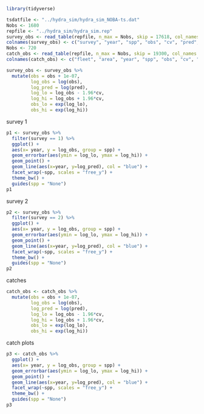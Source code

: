 ```r
library(tidyverse)
```


```r
tsdatfile <- "../hydra_sim/hydra_sim_NOBA-ts.dat"
Nobs <- 1680
repfile <- "../hydra_sim/hydra_sim.rep"
survey_obs <- read_table(repfile, n_max = Nobs, skip = 17618, col_names = FALSE)
colnames(survey_obs) <- c("survey", "year", "spp", "obs", "cv", "pred", "resid", "nll")
Nobs <- 720
catch_obs <- read_table(repfile, n_max = Nobs, skip = 19300, col_names = FALSE)
colnames(catch_obs) <- c("fleet", "area", "year", "spp", "obs", "cv", "pred", "resid", "nll")
```

```r
survey_obs <- survey_obs %>% 
  mutate(obs = obs + 1e-07,
         log_obs = log(obs),
         log_pred = log(pred),
         log_lo = log_obs - 1.96*cv,
         log_hi = log_obs + 1.96*cv,
         obs_lo = exp(log_lo),
         obs_hi = exp(log_hi))
```

survey 1
```r
p1 <- survey_obs %>% 
  filter(survey == 1) %>% 
  ggplot() +
  aes(x= year, y = log_obs, group = spp) +
  geom_errorbar(aes(ymin = log_lo, ymax = log_hi)) +
  geom_point() +
  geom_line(aes(x=year, y=log_pred), col = "blue") +
  facet_wrap(~spp, scales = "free_y") +
  theme_bw() +
  guides(spp = "None")
p1
```

survey 2
```r
p2 <- survey_obs %>% 
  filter(survey == 2) %>% 
  ggplot() +
  aes(x= year, y = log_obs, group = spp) +
  geom_errorbar(aes(ymin = log_lo, ymax = log_hi)) +
  geom_point() +
  geom_line(aes(x=year, y=log_pred), col = "blue") +
  facet_wrap(~spp, scales = "free_y") +
  theme_bw() +
  guides(spp = "None")
p2
```

catches

```r
catch_obs <- catch_obs %>% 
  mutate(obs = obs + 1e-07,
         log_obs = log(obs),
         log_pred = log(pred),
         log_lo = log_obs - 1.96*cv,
         log_hi = log_obs + 1.96*cv,
         obs_lo = exp(log_lo),
         obs_hi = exp(log_hi))
```

catch plots
```r
p3 <- catch_obs %>% 
  ggplot() +
  aes(x= year, y = log_obs, group = spp) +
  geom_errorbar(aes(ymin = log_lo, ymax = log_hi)) +
  geom_point() +
  geom_line(aes(x=year, y=log_pred), col = "blue") +
  facet_wrap(~spp, scales = "free_y") +
  theme_bw() +
  guides(spp = "None")
p3
```
